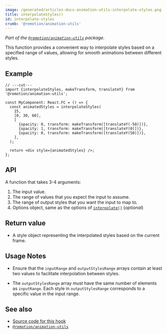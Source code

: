 ```yaml
---
image: /generated/articles-docs-animation-utils-interpolate-styles.png
title: interpolateStyles()
id: interpolate-styles
crumb: '@remotion/animation-utils'
---
```


_Part of the [`@remotion/animation-utils`](/docs/animation-utils) package._

This function provides a convenient way to interpolate styles based on a specified range of values, allowing for smooth animations between different styles.

## Example

```tsx twoslash
// ---cut---
import {interpolateStyles, makeTransform, translateY} from '@remotion/animation-utils';

const MyComponent: React.FC = () => {
  const animatedStyles = interpolateStyles(
    15,
    [0, 30, 60],
    [
      {opacity: 0, transform: makeTransform([translateY(-50)])},
      {opacity: 1, transform: makeTransform([translateY(0)])},
      {opacity: 0, transform: makeTransform([translateY(50)])},
    ],
  );

  return <div style={animatedStyles} />;
};
```

## API

A function that takes 3-4 arguments:

1. The input value.
2. The range of values that you expect the input to assume.
3. The range of output styles that you want the input to map to.
4. Options object, same as the options of [`interpolate()`](/docs/interpolate#options) (_optional_)

## Return value

- A style object representing the interpolated styles based on the current frame.

## Usage Notes

- Ensure that the `inputRange` and `outputStylesRange` arrays contain at least two values to facilitate interpolation between styles.

- The `outputStylesRange` array must have the same number of elements as `inputRange`. Each style in `outputStylesRange` corresponds to a specific value in the input range.

## See also

- [Source code for this hook](https://github.com/remotion-dev/remotion/blob/main/packages/animation-utils/src/transformation-helpers/interpolate-styles/index.tsx)
- [`@remotion/animation-utils`](/docs/animation-utils)
